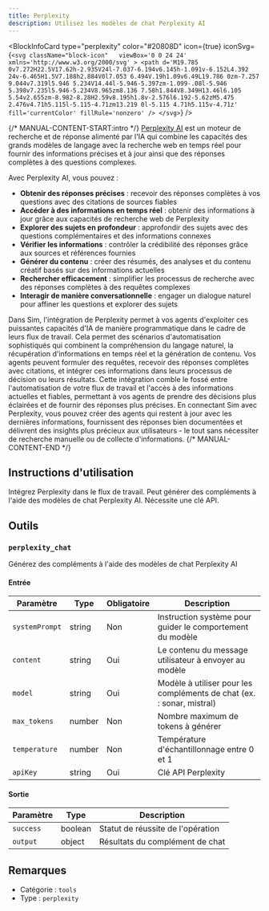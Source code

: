 ```yaml
---
title: Perplexity
description: Utilisez les modèles de chat Perplexity AI
---
```



<BlockInfoCard 
  type="perplexity"
  color="#20808D"
  icon={true}
  iconSvg={`<svg className="block-icon"   viewBox='0 0 24 24' xmlns='http://www.w3.org/2000/svg' >
      <path
        d='M19.785 0v7.272H22.5V17.62h-2.935V24l-7.037-6.194v6.145h-1.091v-6.152L4.392 24v-6.465H1.5V7.188h2.884V0l7.053 6.494V.19h1.09v6.49L19.786 0zm-7.257 9.044v7.319l5.946 5.234V14.44l-5.946-5.397zm-1.099-.08l-5.946 5.398v7.235l5.946-5.234V8.965zm8.136 7.58h1.844V8.349H13.46l6.105 5.54v2.655zm-8.982-8.28H2.59v8.195h1.8v-2.576l6.192-5.62zM5.475 2.476v4.71h5.115l-5.115-4.71zm13.219 0l-5.115 4.71h5.115v-4.71z'
        fill='currentColor'
        fillRule='nonzero'
      />
    </svg>`}
/>

{/* MANUAL-CONTENT-START:intro */}
[Perplexity AI](https://www.perplexity.ai) est un moteur de recherche et de réponse alimenté par l'IA qui combine les capacités des grands modèles de langage avec la recherche web en temps réel pour fournir des informations précises et à jour ainsi que des réponses complètes à des questions complexes.

Avec Perplexity AI, vous pouvez :

- **Obtenir des réponses précises** : recevoir des réponses complètes à vos questions avec des citations de sources fiables
- **Accéder à des informations en temps réel** : obtenir des informations à jour grâce aux capacités de recherche web de Perplexity
- **Explorer des sujets en profondeur** : approfondir des sujets avec des questions complémentaires et des informations connexes
- **Vérifier les informations** : contrôler la crédibilité des réponses grâce aux sources et références fournies
- **Générer du contenu** : créer des résumés, des analyses et du contenu créatif basés sur des informations actuelles
- **Rechercher efficacement** : simplifier les processus de recherche avec des réponses complètes à des requêtes complexes
- **Interagir de manière conversationnelle** : engager un dialogue naturel pour affiner les questions et explorer des sujets

Dans Sim, l'intégration de Perplexity permet à vos agents d'exploiter ces puissantes capacités d'IA de manière programmatique dans le cadre de leurs flux de travail. Cela permet des scénarios d'automatisation sophistiqués qui combinent la compréhension du langage naturel, la récupération d'informations en temps réel et la génération de contenu. Vos agents peuvent formuler des requêtes, recevoir des réponses complètes avec citations, et intégrer ces informations dans leurs processus de décision ou leurs résultats. Cette intégration comble le fossé entre l'automatisation de votre flux de travail et l'accès à des informations actuelles et fiables, permettant à vos agents de prendre des décisions plus éclairées et de fournir des réponses plus précises. En connectant Sim avec Perplexity, vous pouvez créer des agents qui restent à jour avec les dernières informations, fournissent des réponses bien documentées et délivrent des insights plus précieux aux utilisateurs - le tout sans nécessiter de recherche manuelle ou de collecte d'informations.
{/* MANUAL-CONTENT-END */}

## Instructions d'utilisation

Intégrez Perplexity dans le flux de travail. Peut générer des compléments à l'aide des modèles de chat Perplexity AI. Nécessite une clé API.

## Outils

### `perplexity_chat`

Générez des compléments à l'aide des modèles de chat Perplexity AI

#### Entrée

| Paramètre | Type | Obligatoire | Description |
| --------- | ---- | ----------- | ----------- |
| `systemPrompt` | string | Non | Instruction système pour guider le comportement du modèle |
| `content` | string | Oui | Le contenu du message utilisateur à envoyer au modèle |
| `model` | string | Oui | Modèle à utiliser pour les compléments de chat (ex. : sonar, mistral) |
| `max_tokens` | number | Non | Nombre maximum de tokens à générer |
| `temperature` | number | Non | Température d'échantillonnage entre 0 et 1 |
| `apiKey` | string | Oui | Clé API Perplexity |

#### Sortie

| Paramètre | Type | Description |
| --------- | ---- | ----------- |
| `success` | boolean | Statut de réussite de l'opération |
| `output` | object | Résultats du complément de chat |

## Remarques

- Catégorie : `tools`
- Type : `perplexity`
